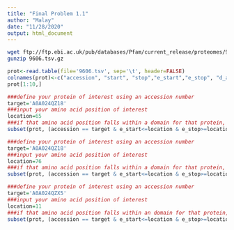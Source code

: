 ```yaml
---
title: "Final Problem 1.1"
author: "Malay"
date: "11/28/2020"
output: html_document
---
```


```bash
wget ftp://ftp.ebi.ac.uk/pub/databases/Pfam/current_release/proteomes/9606.tsv.gz
gunzip 9606.tsv.gz

```

```r
prot<-read.table(file='9606.tsv', sep='\t', header=FALSE)
colnames(prot)<-c("accession", "start", "stop","e_start","e_stop", "d_acc", "name", "type")
prot[1:10,]

```

```r
###define your protein of interest using an accession number
target='A0A024QZ18'
###input your amino acid position of interest
location=65
###if that amino acid position falls within a domain for that protein, this code will print the type of domain
subset(prot, (accession == target & e_start<=location & e_stop>=location), select=c(name))

```

```r
###define your protein of interest using an accession number
target='A0A024QZ18'
###input your amino acid position of interest
location=76
###if that amino acid position falls within a domain for that protein, this code will print the type of domain
subset(prot, (accession == target & e_start<=location & e_stop>=location), select=c(name))

```


```r
###define your protein of interest using an accession number
target='A0A024QZX5'
###input your amino acid position of interest
location=11
###if that amino acid position falls within an domain for that protein, this code will print the type of domain
subset(prot, (accession == target & e_start<=location & e_stop>=location), select=c(name))

```